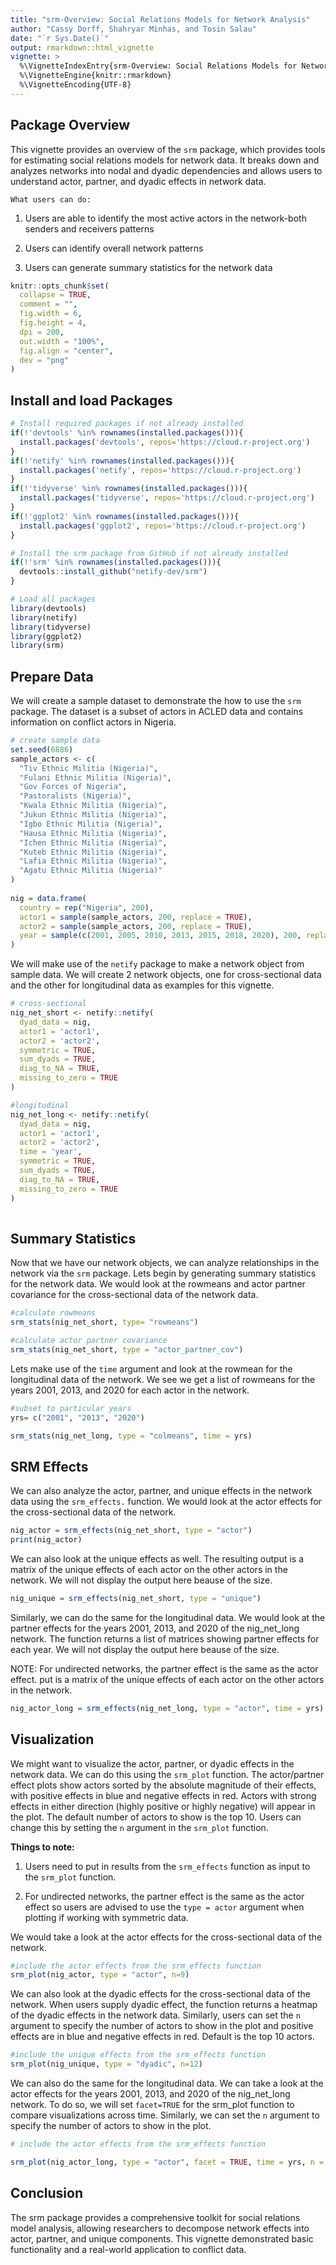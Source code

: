 ```yaml
---
title: "srm-Overview: Social Relations Models for Network Analysis"
author: "Cassy Dorff, Shahryar Minhas, and Tosin Salau"
date: "`r Sys.Date()`"
output: rmarkdown::html_vignette
vignette: >
  %\VignetteIndexEntry{srm-Overview: Social Relations Models for Network Analysis}
  %\VignetteEngine{knitr::rmarkdown}
  %\VignetteEncoding{UTF-8}
---
```


## Package Overview
This vignette provides an overview of the `srm` package, which provides tools for estimating social relations models for network data. It breaks down and analyzes networks into nodal and dyadic dependencies and allows users to understand actor, partner, and dyadic effects in network data. 

`What users can do:`

  (1) Users are able to identify the most active actors in the network-both         senders and receivers patterns
  
  (2) Users can identify overall network patterns
  
  (3) Users can generate summary statistics for the network data

 
```r
knitr::opts_chunk$set(
  collapse = TRUE,
  comment = "",
  fig.width = 6,
  fig.height = 4,
  dpi = 200,
  out.width = "100%",
  fig.align = "center",
  dev = "png" 
)

```


## Install and load Packages
```r

# Install required packages if not already installed
if(!'devtools' %in% rownames(installed.packages())){
  install.packages('devtools', repos='https://cloud.r-project.org')
}
if(!'netify' %in% rownames(installed.packages())){
  install.packages('netify', repos='https://cloud.r-project.org')
}
if(!'tidyverse' %in% rownames(installed.packages())){
  install.packages('tidyverse', repos='https://cloud.r-project.org')
}
if(!'ggplot2' %in% rownames(installed.packages())){
  install.packages('ggplot2', repos='https://cloud.r-project.org')
}

# Install the srm package from GitHub if not already installed
if(!'srm' %in% rownames(installed.packages())){
  devtools::install_github("netify-dev/srm")
}

# Load all packages
library(devtools)
library(netify)
library(tidyverse)
library(ggplot2)
library(srm)
```

## Prepare Data

We will create a sample dataset to demonstrate the how to use the `srm` package. The dataset is a subset of actors in ACLED data and contains information on conflict actors in Nigeria.

```r

# create sample data
set.seed(6886)
sample_actors <- c(
  "Tiv Ethnic Militia (Nigeria)", 
  "Fulani Ethnic Militia (Nigeria)",
  "Gov Forces of Nigeria", 
  "Pastoralists (Nigeria)", 
  "Kwala Ethnic Militia (Nigeria)",
  "Jukun Ethnic Militia (Nigeria)",
  "Igbo Ethnic Militia (Nigeria)",
  "Hausa Ethnic Militia (Nigeria)",
  "Ichen Ethnic Militia (Nigeria)",
  "Kuteb Ethnic Militia (Nigeria)",
  "Lafia Ethnic Militia (Nigeria)",
  "Agatu Ethnic Militia (Nigeria)"
)
                  
nig = data.frame(
  country = rep("Nigeria", 200),
  actor1 = sample(sample_actors, 200, replace = TRUE),
  actor2 = sample(sample_actors, 200, replace = TRUE),
  year = sample(c(2001, 2005, 2010, 2013, 2015, 2018, 2020), 200, replace = TRUE)
)

```


We will make use of the `netify` package to make a network object from sample data. We will create 2 network objects, one for cross-sectional data and the other for longitudinal data as examples for this vignette. 

```r
# cross-sectional
nig_net_short <- netify::netify(
  dyad_data = nig,
  actor1 = 'actor1',
  actor2 = 'actor2',
  symmetric = TRUE,
  sum_dyads = TRUE,
  diag_to_NA = TRUE,
  missing_to_zero = TRUE
)

#longitudinal
nig_net_long <- netify::netify(
  dyad_data = nig,
  actor1 = 'actor1',
  actor2 = 'actor2',
  time = 'year',
  symmetric = TRUE,
  sum_dyads = TRUE,
  diag_to_NA = TRUE,
  missing_to_zero = TRUE
)
  
```


## Summary Statistics

Now that we have our network objects, we can analyze relationships in the network via the `srm` package. Lets begin by generating summary statistics for the network data. We would look at the rowmeans and actor partner covariance for the cross-sectional data of the network data. 


```r

#calculate rowmeans
srm_stats(nig_net_short, type= "rowmeans")

#calculate actor partner covariance
srm_stats(nig_net_short, type = "actor_partner_cov")

```


Lets make use of the `time` argument and look at the rowmean for the longitudinal data of the network. We see we get a list of rowmeans for the years 2001, 2013, and 2020 for each actor in the network. 

```r

#subset to particular years
yrs= c("2001", "2013", "2020")

srm_stats(nig_net_long, type = "colmeans", time = yrs)

```

## SRM Effects

We can also analyze the actor, partner, and unique effects in the network data using the `srm_effects.` function. We would look at the actor effects for the cross-sectional data of the network. 

```r

nig_actor = srm_effects(nig_net_short, type = "actor")
print(nig_actor)

```

We can also look at the unique effects as well. The resulting output is a matrix of the unique effects of each actor on the other actors in the network. We will not display the output here beause of the size.  

```r
nig_unique = srm_effects(nig_net_short, type = "unique")
```

Similarly, we can do the same for the longitudinal data. We would look at the partner effects for the years 2001, 2013, and 2020 of the nig_net_long network. The function returns a list of matrices showing partner effects for each year. We will not display the output here beause of the size.  

NOTE: For undirected networks, the partner effect is the same as the actor effect. put is a matrix of the unique effects of each actor on the other actors in the network. 

```r
nig_actor_long = srm_effects(nig_net_long, type = "actor", time = yrs)
```

## Visualization

We might want to visualize the actor, partner, or dyadic effects in the network data. We can do this using the `srm_plot` function. The actor/partner effect plots show actors sorted by the absolute magnitude of their effects, with positive effects in blue and negative effects in red.  Actors with strong effects in either direction (highly positive or highly negative) will appear in the plot. The default number of actors to show is the top 10. Users can change this by setting the `n` argument in the `srm_plot` function.

**Things to note:**

  (1) Users need to put in results from the `srm_effects` function as input to the `srm_plot` function. 
  
  (2) For undirected networks, the partner effect is the same as the actor effect so users are advised to use the `type = actor` argument when plotting if working with symmetric data.


We would take a look at the actor effects for the cross-sectional data of the network. 

```r

#include the actor effects from the srm_effects function
srm_plot(nig_actor, type = "actor", n=9)

```


We can also look at the dyadic effects for the cross-sectional data of the network. When users supply dyadic effect, the function returns a heatmap of the dyadic effects in the network data. Similarly, users can set the `n` argument to specify the number of actors to show in the plot and positive effects are in blue and negative effects in red. Default is the top 10 actors. 


```r

#include the unique effects from the srm_effects function
srm_plot(nig_unique, type = "dyadic", n=12)

```

We can also do the same for the longitudinal data. We can take a look at the actor effects for the years 2001, 2013, and 2020 of the nig_net_long network. To do so, we will set `facet=TRUE` for the srm_plot function to compare visualizations across time. Similarly, we can set the `n` argument to specify the number of actors to show in the plot.

```r

# include the actor effects from the srm_effects function

srm_plot(nig_actor_long, type = "actor", facet = TRUE, time = yrs, n = 6)


```


## Conclusion

The srm package provides a comprehensive toolkit for social relations model analysis, allowing researchers to decompose network effects into actor, partner, and unique components. This vignette demonstrated basic functionality and a real-world application to conflict data.